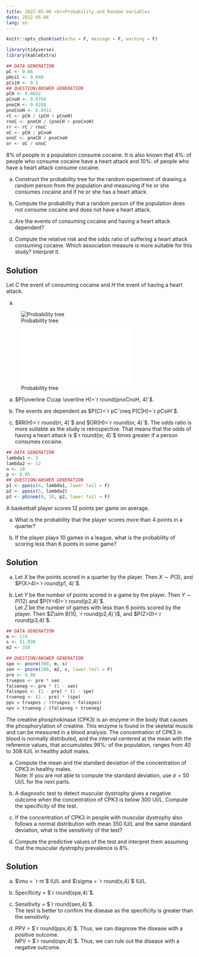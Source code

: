 ```yaml
---
title: 2022-05-06 <br>Probability and Random Variables
date: 2022-05-06
lang: en
---
```


```r
knitr::opts_chunk$set(echo = F, message = F, warning = F)
```

```r
library(tidyverse)
library(kableExtra)
```

:::{#exr-1}
```r
## DATA GENERATION
pC <- 0.08
pHsiC <- 0.040
pCsiH <- 0.1
## QUESTION/ANSWER GENERATION
pCH <- 0.0032
pCnoH <- 0.0768
pnoCH <- 0.0288
pnoCnoH <- 0.8912
rC <- pCH / (pCH + pCnoH)
rnoC <- pnoCH / (pnoCH + pnoCnoH)
rr <- rC / rnoC
oC <- pCH / pCnoH
onoC <- pnoCH / pnoCnoH
or <- oC / onoC
```

8% of people in a population consume cocaine. It is also known that 4%: of people who consume cocaine have a heart attack and 10%: of people who have a heart attack consume cocaine.


a. Construct the probability tree for the random experiment of drawing a random person from the population and measuring if he or she consumes cocaine and if he or she has a heart attack.

a. Compute the probability that a random person of the population does not consume cocaine and does not have a heart attack.

a. Are the events of consuming cocaine and having a heart attack dependent?

a. Compute the relative risk and the odds ratio of suffering a heart attack consuming cocaine. Which association measure is more suitable for this study? Interpret it.

:::{.callout-tip collapse="true"}
## Solution
Let $C$ the event of consuming cocaine and $H$ the event of having a heart attack.

a.

:::{.content-visible when-format="html"}
![Probability tree](img/exam-2022-05-06/probability-tree-cocaine.svg)
:::

:::{.content-visible unless-format="html"}
![Probability tree](img/exam-2022-05-06/probability-tree-cocaine.pdf)
:::

a. $P(\overline C\cap \overline H)=`r round(pnoCnoH, 4)`$.

a. The events are dependent as $P(C)=`r pC`\neq P(C|H)=`r pCsiH`$.

a. $RR(H)=`r round(rr, 4)`$ and $OR(H)=`r round(or, 4)`$. The odds ratio is more suitable as the study is retrospective. That means that the odds of having a heart attack is $`r round(or, 4)`$ times greater if a person consumes cocaine.
:::
:::

:::{#exr-2}
```r
## DATA GENERATION
lambda1 <- 3
lambda2 <- 12
n <- 10
p <- 0.05
## QUESTION/ANSWER GENERATION
p1 <- ppois(4, lambda1, lower.tail = F)
p2 <- ppois(5, lambda2)
p3 <- pbinom(0, 10, p2, lower.tail = F)
```

A basketball player scores 12 points per game on average.


a. What is the probability that the player scores more than 4 points in a quarter?

a. If the player plays 10 games in a league, what is the probability of scoring less than 6 points in some game?

:::{.callout-tip collapse="true"}
## Solution

a. Let $X$ be the points scored in a quarter by the player. Then $X\sim P(3)$, and $P(X>4)=`r round(p1, 4)`$.

a. Let $Y$ be the number of points scored in a game by the player. Then $Y\sim P(12)$ and $P(Y<6)=`r round(p2,4)`$.  
Let $Z$ be the number of games with less than 6 points scored by the player. Then $Z\sim B(10, `r round(p2,4)`)$, and $P(Z>0)=`r round(p3,4)`$.
:::
:::

:::{#exr-3}
```r
## DATA GENERATION
m <- 174
s <- 51.938
m2 <- 350

## QUESTION/ANSWER GENERATION
spe <- pnorm(300, m, s)
sen <- pnorm(300, m2, s, lower.tail = F)
pre <- 0.08
truepos <- pre * sen
falseneg <- pre * (1 - sen)
falsepos <- (1 - pre) * (1 - spe)
trueneg <- (1 - pre) * (spe)
ppv = truepos / (truepos + falsepos)
npv = trueneg / (falseneg + trueneg)
```

The creatine phosphokinase (CPK3) is an enzyme in the body that causes the phosphorylation of creatine. This enzyme is found in the skeletal muscle and can be measured in a blood analysis. The concentration of CPK3 in blood is normally distributed, and the interval centered at the mean with the reference values, that accumulates 99%: of the population, ranges from 40 to 308 IU/L in healthy adult males.
 
a. Compute the mean and the standard deviation of the concentration of CPK3 in healthy males.  
Note: If you are not able to compute the standard deviation, use $\sigma = 50$ UI/L for the next parts.

a. A diagnostic test to detect muscular dystrophy gives a negative outcome when the concentration of CPK3 is below 300 UI/L. Compute the specificity of the test.

a. If the concentration of CPK3 in people with muscular dystrophy also follows a normal distribution with mean 350 IU/L and the same standard deviation, what is the sensitivity of the test?

a. Compute the predictive values of the test and interpret them assuming that the muscular dystrophy prevalence is 8%.

:::{.callout-tip collapse="true"}
## Solution

a. $\mu = `r m`$ IU/L and $\sigma = `r round(s,4)`$ IU/L.

a. Specificity = $`r round(spe,4)`$.

a. Sensitivity = $`r round(sen,4)`$.  
The test is better to confirm the disease as the specificity is greater than the sensitivity.

a. PPV = $`r round(ppv,4)`$. Thus, we can diagnose the disease with a positive outcome.  
NPV = $`r round(npv,4)`$. Thus, we can rule out the disease with a negative outcome.
:::
:::